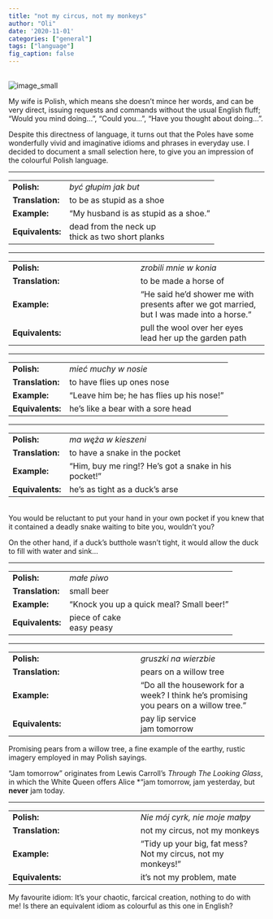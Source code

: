 ---
title: "not my circus, not my monkeys"
author: "Oli"
date: '2020-11-01'
categories: ["general"]
tags: ["language"]
fig_caption: false
---
<br>
![image_small](../../../../images/circus_monkey.jpg)

My wife is Polish, which means she doesn't mince her words, and can be very direct, issuing requests and commands without the usual English fluff; "Would you mind doing...", "Could you...", "Have you thought about doing...". 

Despite this directness of language, it turns out that the Poles have some wonderfully vivid and imaginative idioms and phrases in everyday use. I decided to document a small selection here, to give you an impression of the colourful Polish language.
<br><hr>


|||
|--|--|
|**Polish:**|*być głupim jak but*|  
|**Translation:** |to be as stupid as a shoe|
|**Example:**     |"My husband is as stupid as a shoe."|
|**Equivalents:** |dead from the neck up <br> thick as two short planks|

<hr>

|||
|--|--|
|**Polish:**      |*zrobili mnie w konia*|  
|**Translation:** |to be made a horse of|
|**Example:**     |"He said he'd shower me with presents after we got married, but I was made into a horse."|
|**Equivalents:** |pull the wool over her eyes <br>lead her up the garden path|

<hr>

|||
|--|--|
|**Polish:**      |*mieć muchy w nosie*|  
|**Translation:** |to have flies up ones nose|
|**Example:**     |"Leave him be; he has flies up his nose!"|
|**Equivalents:** | he's like a bear with a sore head|

<hr>

|||
|--|--|
|**Polish:**      |*ma węża w kieszeni*|  
|**Translation:** |to have a snake in the pocket|
|**Example:**     |"Him, buy me ring!? He's got a snake in his pocket!"|
|**Equivalents:** |he's as tight as a duck's arse|
<br>
You would be reluctant to put your hand in your own pocket if you knew that it contained a deadly snake waiting to bite you, wouldn't you?

On the other hand, if a duck's butthole wasn't tight, it would allow the duck to fill with water and sink...
<hr>

|||
|--|--|
|**Polish:**      |*małe piwo*|  
|**Translation:** |small beer|
|**Example:**     |"Knock you up a quick meal? Small beer!"|
|**Equivalents:** |piece of cake<br>easy peasy|

<hr>

|||
|--|--|
|**Polish:**      |*gruszki na wierzbie*|  
|**Translation:** |pears on a willow tree|
|**Example:**     |"Do all the housework for a week? I think he's promising you pears on a willow tree."|
|**Equivalents:** |pay lip service <br>jam tomorrow|

Promising pears from a willow tree, a fine example of the earthy, rustic imagery employed in may Polish sayings.

"Jam tomorrow" originates from Lewis Carroll's *Through The Looking Glass*, in which the White Queen offers Alice *"jam tomorrow, jam yesterday, but **never** jam today.

<hr>

|||
|--|--|
|**Polish:**      |*Nie mój cyrk, nie moje małpy*|  
|**Translation:** |not my circus, not my monkeys|
|**Example:**     |"Tidy up your big, fat mess? Not my circus, not my monkeys!"|
|**Equivalents:** |it's not my problem, mate|


My favourite idiom: It's your chaotic, farcical creation, nothing to do with me! Is there an equivalent idiom as colourful as this one in English?
